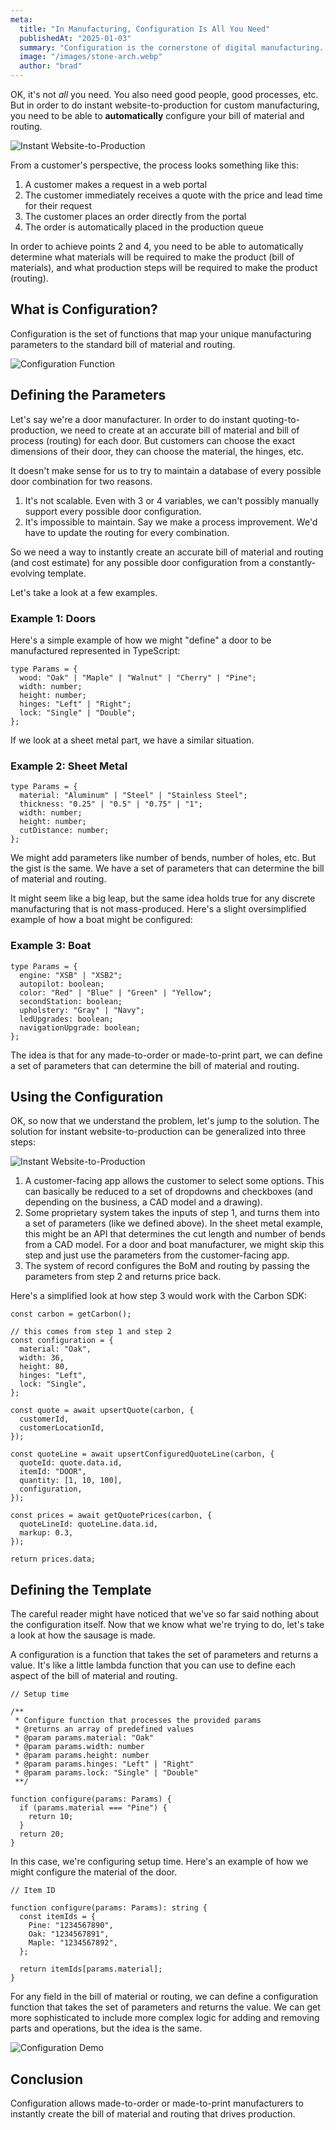 ```yaml
---
meta:
  title: "In Manufacturing, Configuration Is All You Need"
  publishedAt: "2025-01-03"
  summary: "Configuration is the cornerstone of digital manufacturing. It's the foundation that enables manufacturers to create custom products and services that meet the unique needs of their customers."
  image: "/images/stone-arch.webp"
  author: "brad"
---
```


OK, it's not _all_ you need. You also need good people, good processes, etc. But in order to do instant website-to-production for custom manufacturing, you need to be able to **automatically** configure your bill of material and routing.

![Instant Website-to-Production](/images/instant-quoting-flow-1.webp)

From a customer's perspective, the process looks something like this:

1. A customer makes a request in a web portal
2. The customer immediately receives a quote with the price and lead time for their request
3. The customer places an order directly from the portal
4. The order is automatically placed in the production queue

In order to achieve points 2 and 4, you need to be able to automatically determine what materials will be required to make the product (bill of materials), and what production steps will be required to make the product (routing).

## What is Configuration?

Configuration is the set of functions that map your unique manufacturing parameters to the standard bill of material and routing.

![Configuration Function](/images/configuration-function.webp)

## Defining the Parameters

Let's say we're a door manufacturer. In order to do instant quoting-to-production, we need to create at an accurate bill of material and bill of process (routing) for each door. But customers can choose the exact dimensions of their door, they can choose the material, the hinges, etc.

It doesn't make sense for us to try to maintain a database of every possible door combination for two reasons.

1. It's not scalable. Even with 3 or 4 variables, we can't possibly manually support every possible door configuration.
2. It's impossible to maintain. Say we make a process improvement. We'd have to update the routing for every combination.

So we need a way to instantly create an accurate bill of material and routing (and cost estimate) for any possible door configuration from a constantly-evolving template.

Let's take a look at a few examples.

### Example 1: Doors

Here's a simple example of how we might "define" a door to be manufactured represented in TypeScript:

```tsx
type Params = {
  wood: "Oak" | "Maple" | "Walnut" | "Cherry" | "Pine";
  width: number;
  height: number;
  hinges: "Left" | "Right";
  lock: "Single" | "Double";
};
```

If we look at a sheet metal part, we have a similar situation.

### Example 2: Sheet Metal

```tsx
type Params = {
  material: "Aluminum" | "Steel" | "Stainless Steel";
  thickness: "0.25" | "0.5" | "0.75" | "1";
  width: number;
  height: number;
  cutDistance: number;
};
```

We might add parameters like number of bends, number of holes, etc. But the gist is the same. We have a set of parameters that can determine the bill of material and routing.

It might seem like a big leap, but the same idea holds true for any discrete manufacturing that is not mass-produced. Here's a slight oversimplified example of how a boat might be configured:

### Example 3: Boat

```tsx
type Params = {
  engine: "XSB" | "XSB2";
  autopilot: boolean;
  color: "Red" | "Blue" | "Green" | "Yellow";
  secondStation: boolean;
  upholstery: "Gray" | "Navy";
  ledUpgrades: boolean;
  navigationUpgrade: boolean;
};
```

The idea is that for any made-to-order or made-to-print part, we can define a set of parameters that can determine the bill of material and routing.

## Using the Configuration

OK, so now that we understand the problem, let's jump to the solution. The solution for instant website-to-production can be generalized into three steps:

![Instant Website-to-Production](/images/instant-quoting-flow-2.webp)

1. A customer-facing app allows the customer to select some options. This can basically be reduced to a set of dropdowns and checkboxes (and depending on the business, a CAD model and a drawing).
2. Some proprietary system takes the inputs of step 1, and turns them into a set of parameters (like we defined above). In the sheet metal example, this might be an API that determines the cut length and number of bends from a CAD model. For a door and boat manufacturer, we might skip this step and just use the parameters from the customer-facing app.
3. The system of record configures the BoM and routing by passing the parameters from step 2 and returns price back.

Here's a simplified look at how step 3 would work with the Carbon SDK:

```tsx
const carbon = getCarbon();

// this comes from step 1 and step 2
const configuration = {
  material: "Oak",
  width: 36,
  height: 80,
  hinges: "Left",
  lock: "Single",
};

const quote = await upsertQuote(carbon, {
  customerId,
  customerLocationId,
});

const quoteLine = await upsertConfiguredQuoteLine(carbon, {
  quoteId: quote.data.id,
  itemId: "DOOR",
  quantity: [1, 10, 100],
  configuration,
});

const prices = await getQuotePrices(carbon, {
  quoteLineId: quoteLine.data.id,
  markup: 0.3,
});

return prices.data;
```

## Defining the Template

The careful reader might have noticed that we've so far said nothing about the configuration itself. Now that we know what we're trying to do, let's take a look at how the sausage is made.

A configuration is a function that takes the set of parameters and returns a value. It's like a little lambda function that you can use to define each aspect of the bill of material and routing.

```tsx
// Setup time

/**
 * Configure function that processes the provided params
 * @returns an array of predefined values
 * @param params.material: "Oak"
 * @param params.width: number
 * @param params.height: number
 * @param params.hinges: "Left" | "Right"
 * @param params.lock: "Single" | "Double"
 **/

function configure(params: Params) {
  if (params.material === "Pine") {
    return 10;
  }
  return 20;
}
```

In this case, we're configuring setup time. Here's an example of how we might configure the material of the door.

```tsx
// Item ID

function configure(params: Params): string {
  const itemIds = {
    Pine: "1234567890",
    Oak: "1234567891",
    Maple: "1234567892",
  };

  return itemIds[params.material];
}
```

For any field in the bill of material or routing, we can define a configuration function that takes the set of parameters and returns the value. We can get more sophisticated to include more complex logic for adding and removing parts and operations, but the idea is the same.

![Configuration Demo](/images/configurator-demo.gif)

## Conclusion

Configuration allows made-to-order or made-to-print manufacturers to instantly create the bill of material and routing that drives production.
